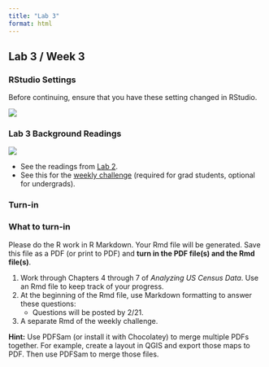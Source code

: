 ```yaml
---
title: "Lab 3"
format: html
---
```


## Lab 3 / Week 3

### RStudio Settings

Before continuing, ensure that you have these setting changed in RStudio.

![](/material/rstudiosettings.png){fig-align="center"}

### Lab 3 Background Readings

![](/material/state_graphic.png)

-   See the readings from [Lab 2](/labs/lab2).
-   See this for the [weekly challenge](https://erdavis.com/2022/02/09/how-i-made-the-viral-map/) (required for grad students, optional for undergrads).

### Turn-in

::: {.alert .alert-info}
### What to turn-in

Please do the R work in R Markdown. Your Rmd file will be generated. Save this file as a PDF (or print to PDF) and **turn in the PDF file(s) and the Rmd file(s)**.

1.  Work through Chapters 4 through 7 of *Analyzing US Census Data*. Use an Rmd file to keep track of your progress.
2.  At the beginning of the Rmd file, use Markdown formatting to answer these questions:
    -   Questions will be posted by 2/21.
3.  A separate Rmd of the weekly challenge.

**Hint:** Use PDFSam (or install it with Chocolatey) to merge multiple PDFs together. For example, create a layout in QGIS and export those maps to PDF. Then use PDFSam to merge those files.
:::
